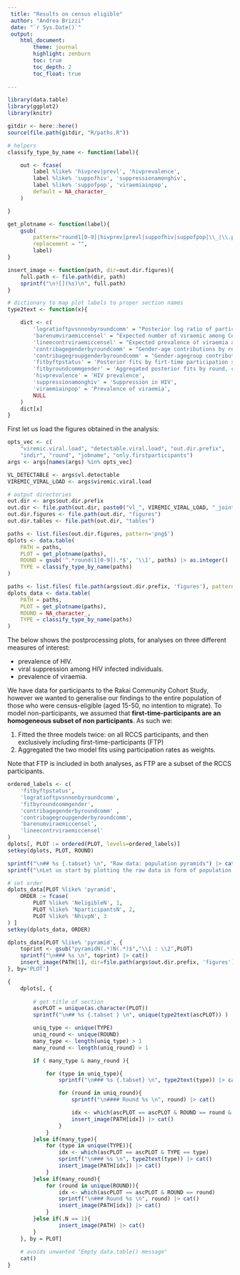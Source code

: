 ```yaml
---
 title: "Results on census eligible"
 author: "Andrea Brizzi"
 date: "`r Sys.Date()`"
 output: 
    html_document:
        theme: journal
        highlight: zenburn
        toc: true
        toc_depth: 2
        toc_float: true
 
---
```


```r

library(data.table)
library(ggplot2)
library(knitr)

gitdir <- here::here()
source(file.path(gitdir, "R/paths.R"))

# helpers
classify_type_by_name <- function(label){

    out <- fcase(
        label %like% 'hivprev|prevl', 'hivprevalence',
        label %like% 'suppofhiv', 'suppressionamonghiv',
        label %like% 'suppofpop', 'viraemiainpop',
        default = NA_character_
    )

}

get_plotname <- function(label){
    gsub(
        pattern="round1[0-9]|hivprev|prevl|suppofhiv|suppofpop|\\_|\\.png$|\\.pdf$",
        replacement = "",
        label)
}

insert_image <- function(path, dir=out.dir.figures){
    full.path <- file.path(dir, path)
    sprintf("\n![](%s)\n", full.path)
}

# dictionary to map plot labels to proper section names 
type2text <- function(x){

    dict <- c(
        'logratioftpvsnnonbyroundcomm' = "Posterior log ratio of participants vs first time participants", 
        'barenumviraemiccensel' = "Expected number of viraemic among Census Eligible",
        'lineecontrviraemiccensel' = "Expected prevalence of viraemia among Census Eligible",
        'contribagegenderbyroundcomm' = "Gender-age contributions by round and community",
        'contribagegroupgenderbyroundcomm' = "Gender-agegroup contributions by round and community",
        'fitbyftpstatus' = 'Posterior fits by firt-time participation status',
        'fitbyroundcommgender' = 'Aggregated posterior fits by round, community type and gender',
        'hivprevalence' = 'HIV prevalence',
        'suppressionamonghiv' = 'Suppression in HIV',
        'viraemiainpop' = 'Prevalence of viraemia',
        NULL
    )
    dict[x]
}
```

First let us load the figures obtained in the analysis: 

```r
opts_vec <- c(
    "viremic.viral.load", "detectable.viral.load", "out.dir.prefix", 
    "indir", "round", "jobname", "only.firstparticipants")
args <- args[names(args) %in% opts_vec]

VL_DETECTABLE <- args$vl.detectable
VIREMIC_VIRAL_LOAD <- args$viremic.viral.load

# output directories
out.dir <- args$out.dir.prefix
out.dir <- file.path(out.dir, paste0("vl_", VIREMIC_VIRAL_LOAD, "_joint"))
out.dir.figures <- file.path(out.dir, "figures")
out.dir.tables <- file.path(out.dir, "tables")

paths <- list.files(out.dir.figures, pattern='png$')
dplots <- data.table(
    PATH = paths, 
    PLOT = get_plotname(paths),
    ROUND = gsub('^.*round(1[0-9]).*$', '\\1', paths) |> as.integer() |> suppressWarnings(), 
    TYPE = classify_type_by_name(paths)
)

paths <- list.files( file.path(args$out.dir.prefix, 'figures'), pattern='png$')
dplots_data <- data.table(
    PATH = paths,
    PLOT = get_plotname(paths),
    ROUND = NA_character_,
    TYPE = classify_type_by_name(paths)
)
```

The below shows the postprocessing plots, for analyses on three different measures of interest:

- prevalence of HIV.
- viral suppression among HIV infected individuals.
- prevalence of viraemia.

We have data for participants to the Rakai Community Cohort Study, however we wanted to generalise our findings to the entire population of those who were census-eligible (aged 15-50, no intention to migrate).
To model non-participants, we assumed that **first-time-participants are an homogeneous subset of non participants**.
As such we: 

1. Fitted the three models twice: on all RCCS participants, and then exclusively including first-time-participants (FTP)
2. Aggregated the two model fits using participation rates as weights.

Note that FTP is included in both analyses, as FTP are a subset of the RCCS participants.

```r
ordered_labels <- c( 
    'fitbyftpstatus',
    'logratioftpvsnnonbyroundcomm',
    'fitbyroundcommgender',
    'contribagegenderbyroundcomm' ,
    'contribagegroupgenderbyroundcomm',
    'barenumviraemiccensel',
    'lineecontrviraemiccensel'
)
dplots[, PLOT := ordered(PLOT, levels=ordered_labels)]
setkey(dplots, PLOT, ROUND)
```


```r

sprintf("\n## %s {.tabset} \n", "Raw data: population pyramids") |> cat()
sprintf("\nLet us start by plotting the raw data in form of population pyramids.\n") |> cat()

# set order 
dplots_data[PLOT %like% 'pyramid', 
    ORDER := fcase(
        PLOT %like% 'NeligibleN', 1,
        PLOT %like% 'NparticipantsN', 2,
        PLOT %like% 'NhivpN', 3
) ]
setkey(dplots_data, ORDER)

dplots_data[PLOT %like% 'pyramid', {
    toprint <- gsub("pyramidN(.*)N(.*)$","\\1 : \\2",PLOT)
    sprintf("\n### %s \n", toprint) |> cat()
    insert_image(PATH[1], dir=file.path(args$out.dir.prefix, 'figures')) |> cat()
}, by='PLOT']

```

```r
{
    dplots[, {
        
        # get title of section
        ascPLOT = unique(as.character(PLOT))
        sprintf("\n## %s {.tabset } \n", unique(type2text(ascPLOT)) ) |> cat()

        uniq_type <- unique(TYPE)
        uniq_round <- unique(ROUND)
        many_type <- length(uniq_type) > 1
        many_round <- length(uniq_round) > 1

        if ( many_type & many_round ){

            for (type in uniq_type){
                sprintf("\n### %s {.tabset} \n", type2text(type)) |> cat()

                for (round in uniq_round){
                    sprintf("\n#### Round %s \n", round) |> cat()

                    idx <- which(ascPLOT == ascPLOT & ROUND == round & TYPE == type)
                    insert_image(PATH[idx]) |> cat()
                }
            }
        }else if(many_type){
            for (type in unique(TYPE)){
                idx <- which(ascPLOT == ascPLOT & TYPE == type)
                sprintf("\n### %s \n", type2text(type)) |> cat()
                insert_image(PATH[idx]) |> cat()
            }
        }else if(many_round){
            for (round in unique(ROUND)){
                idx <- which(ascPLOT == ascPLOT & ROUND == round)
                sprintf("\n### Round %s \n", round) |> cat()
                insert_image(PATH[idx]) |> cat()
            }
        }else if(.N == 1){
                insert_image(PATH) |> cat()
        }
    }, by = PLOT] 
    
    # avoids unwanted "Empty data.table() message"
    cat()
}
```

